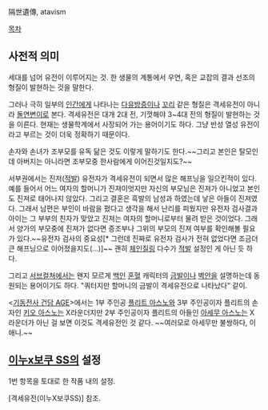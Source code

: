 隔世遺傳, atavism

[[목차]]
== 사전적 의미 ==
세대를 넘어 유전이 이루어지는 것. 한 생물의 계통에서 우연, 혹은 교잡의 결과 선조의 형질이 발현하는 것을 말한다.

그러나 극히 일부의 [[인간]]에게 나타나는 [[다유방증]]이나 [[꼬리]] 같은 형질은 격세유전이 아니라 [[돌연변이]]로 본다. 격세유전은 대개 2대 전, 기껏해야 3~4대 전의 형질이 발현하는 것을 이른다. 현재는 생물학계에서 사장되어 가는 용어이기도 하다. 그냥 반성 열성 유전이라고 부르는 것이 더욱 정확하기 때문이다.

손자와 손녀가 조부모를 유독 닮은 것도 이렇게 말하기도 한다.~~그리고 본인은 탈모인데 아버지는 아니라면 조부모중 한사람에게 이어진것일지도?~~

서부권에서는 진저([[적발]]) 유전자가 격세유전이 되면서 많은 해프닝을 일으킨적이 있다. 예를 들어서 어느 여자의 할머니가 진져이엇지만 자신의 부모님은 진져가 아니었고 본인도 진져로 태어나지 않았다. 그리고 결혼은 흑발의 남성과 하였는데 낳은 아들이 진져였다. 그래서 남편은 부인이 바람을 폈다고 생각을 해서 난리를 피웠지만 유전자 검사결과 아이는 그 부부의 친자가 맞았고 진져는 여자의 할머니로부터 물려 받은 것이었다. 그래서 양가의 부모중에 진져가 없다면 증조부나 그위의 부모의 진져 여부를 확인해볼 필요가 있다.~~유전자 검사의 중요성[* 그런데 진짜로 유전자 검사가 전혀 없었다면 조금더 큰 해프닝으로 이어졌을지도(...)]~~ 괜히 [[체인질링]] 다수가 [[적발]] 설정인 게 아닌 듯 하다.

그리고 [[서브컬쳐]]에서는 왠지 모르게 [[백인]] [[혼혈]] 캐릭터의 [[금발]]이나 [[벽안]]을 설명하는데 동원되는 용어이기도 하다. "쿼터지만 할머니의 금발이 격세유전으로 나타났다" 같이. 

<[[기동전사 건담 AGE]]>에서는 1부 주인공 [[플리트 아스노]]와 3부 주인공이자 플리트의 손자인 [[키오 아스노]]는 X라운더지만 2부 주인공이자 플리트의 아들인 [[아세무 아스노]]는 X라운더가 아닌 걸 보면 이것도 격세유전인 것 같다. ~~여러모로 아세무만 불쌍하다, 이 애니.~~

== [[이누x보쿠 SS]]의 설정 ==
1번 항목을 토대로 한 작품 내의 설정.

[격세유전(이누X보쿠SS)] 참조.
